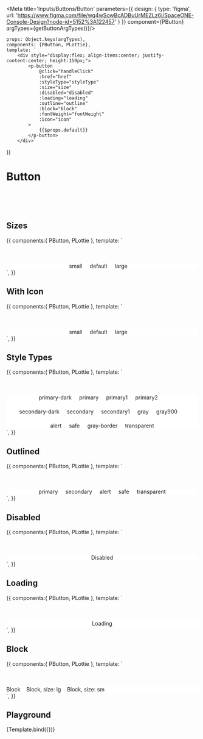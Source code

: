 
<Meta title='Inputs/Buttons/Button' parameters={{
    design: {
        type: 'figma',
        url: 'https://www.figma.com/file/wq4wSowBcADBuUrMEZLz6i/SpaceONE-Console-Design?node-id=5152%3A122457'
    }
}} component={PButton} argTypes={getButtonArgTypes()}/>

    props: Object.keys(argTypes),
    components: {PButton, PLottie},
    template: `
        <div style="display:flex; align-items:center; justify-content:center; height:150px;">
            <p-button
                @click="handleClick"
                :href="href"
                :styleType="styleType"
                :size="size"
                :disabled="disabled"
                :loading="loading"
                :outline="outline"
                :block="block"
                :fontWeight="fontWeight"
                :icon="icon"
            >
                {{$props.default}}
            </p-button>
        </div>`
})

# Button

<br/>
<br/>
<br/>

## Sizes
<Canvas>
    <Story name='Sizes' height='150px'>
        {{
            components:{ PButton, PLottie },
            template: `
                <div style="display:flex; align-items:center; justify-content:center; margin-top: 50px; background-color: white">
                    <p-button styleType="primary" style="margin-right: 20px" size="sm">
                        <div>small</div>
                    </p-button>
                    <p-button styleType="primary" style="margin-right: 20px">
                        <div>default</div>
                    </p-button>
                    <p-button styleType="primary" style="margin-right: 20px" size="lg">
                        <div>large</div>
                    </p-button>
                </div>`,
        }}
    </Story>
</Canvas>


## With Icon
<Canvas>
    <Story name='With Icon' height='150px'>
        {{
            components:{ PButton, PLottie },
            template: `
                <div style="display:flex; align-items:center; justify-content:center; margin-top: 50px; background-color: white">
                    <p-button styleType="primary" style="margin-right: 20px" size="sm" icon="ic_plus_bold">
                        <div>small</div>
                    </p-button>
                    <p-button styleType="primary" style="margin-right: 20px" icon="ic_plus_bold">
                        <div>default</div>
                    </p-button>
                    <p-button styleType="primary" style="margin-right: 20px" size="lg" icon="ic_plus_bold">
                        <div>large</div>
                    </p-button>
                </div>`,
        }}
    </Story>
</Canvas>

## Style Types
<Canvas>
    <Story name='Style Types' height='250px'>
        {{
            components:{ PButton, PLottie },
            template: `
                <div style="display: flex; flex-direction: column; align-items: center; margin-top: 50px; background-color: white">
                    <div style="display:flex">
                        <p-button styleType="primary-dark" style="margin-right: 20px">
                            <div>primary-dark</div>
                        </p-button>
                        <p-button styleType="primary" style="margin-right: 20px">
                            <div>primary</div>
                        </p-button>
                        <p-button styleType="primary1" style="margin-right: 20px">
                            <div>primary1</div>
                        </p-button>
                        <p-button styleType="primary2" style="margin-right: 20px">
                            <div>primary2</div>
                        </p-button>
                    </div>
                    <div style="display:flex; margin-top: 20px">
                        <p-button styleType="secondary-dark" style="margin-right: 20px">
                            <div>secondary-dark</div>
                        </p-button>
                        <p-button styleType="secondary" style="margin-right: 20px">
                            <div>secondary</div>
                        </p-button>
                        <p-button styleType="secondary1" style="margin-right: 20px">
                            <div>secondary1</div>
                        </p-button>
                        <p-button styleType="gray" style="margin-right: 20px">
                            <div>gray</div>
                        </p-button>
                        <p-button styleType="gray900" style="margin-right: 20px">
                            <div>gray900</div>
                        </p-button>
                    </div>
                    <div style="display:flex; margin-top: 20px">
                        <p-button styleType="alert" style="margin-right: 20px">
                            <div>alert</div>
                        </p-button>
                        <p-button styleType="safe" style="margin-right: 20px">
                            <div>safe</div>
                        </p-button>
                        <p-button styleType="gray-border" style="margin-right: 20px">
                            <div>gray-border</div>
                        </p-button>
                        <p-button styleType="transparent">
                            <div>transparent</div>
                        </p-button>
                    </div>
                </div>`,
        }}
    </Story>
</Canvas>

## Outlined
<Canvas>
    <Story name='Outlined' height='150px'>
        {{
            components:{ PButton, PLottie },
            template: `
                <div style="display:flex; align-items:center; justify-content:center; margin-top: 50px; background-color: white">
                    <p-button
                        styleType="primary" style="margin-right: 20px"
                        :outline="true"
                    >
                        <div>primary</div>
                    </p-button>
                    <p-button
                        styleType="secondary" style="margin-right: 20px"
                        :outline="true"
                    >
                        <div>secondary</div>
                    </p-button>
                    <p-button
                        styleType="alert" style="margin-right: 20px"
                        :outline="true"
                    >
                        <div>alert</div>
                    </p-button>
                    <p-button
                        styleType="safe" style="margin-right: 20px"
                        :outline="true"
                    >
                        <div>safe</div>
                    </p-button>
                    <p-button
                        styleType="transparent"
                        :outline="true"
                    >
                        <div>transparent</div>
                    </p-button>
                </div>`,
        }}
    </Story>
</Canvas>

## Disabled
<Canvas>
    <Story name='Disabled' height='150px'>
        {{
            components:{ PButton, PLottie },
            template: `
                <div style="display:flex; align-items:center; justify-content:center; margin-top: 50px; background-color: white">
                    <p-button
                        styleType="primary"
                        :disabled="true"
                    >
                        <div>Disabled</div>
                    </p-button>
                </div>`,
        }}
    </Story>
</Canvas>

## Loading
<Canvas>
    <Story name='Loading' height='150px'>
        {{
            components:{ PButton, PLottie },
            template: `
                <div style="display:flex; align-items:center; justify-content:center; margin-top: 50px; background-color: white">
                    <p-button
                        styleType="primary"
                        :loading="true"
                    >
                        <div class="loading-btn">
                            Loading
                        </div>
                    </p-button>
                </div>`,
        }}
    </Story>
</Canvas>

## Block
<Canvas>
    <Story name='Block' height='200px'>
        {{
            components:{ PButton, PLottie },
            template: `
                <div style="display: flex; flex-wrap: wrap; gap: 1rem; margin-top: 50px; background-color: white">
                    <p-button
                        styleType="primary"
                        :block="true"
                    >
                        <div>Block</div>
                    </p-button>
                    <p-button
                        styleType="primary"
                        :block="true"
                        size="lg"
                    >
                        <div>Block, size: lg</div>
                    </p-button>
                    <p-button
                        styleType="primary"
                        :block="true"
                        size="sm"
                    >
                        <div>Block, size: sm</div>
                    </p-button>
                </div>`,
        }}
    </Story>
</Canvas>

## Playground

<Canvas>
    <Story name="Playground" height="150px">
        {Template.bind({})}
    </Story>
</Canvas>

<ArgsTable story="Playground" />

